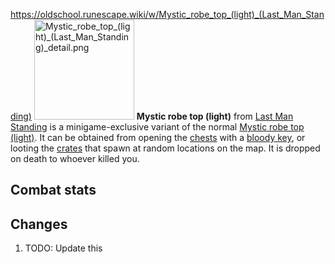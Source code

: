 https://oldschool.runescape.wiki/w/Mystic_robe_top_(light)_(Last_Man_Standing)
{{Infobox Item
|name = Mystic robe top (light)
|image = [[File:Mystic robe top (light) (Last Man Standing).png]]
|release = [[4 August]] [[2016]]
|update = Last Man Standing Beta and Splashing Restrictions  # TODO: Update this
|members = No
|quest = No
|tradeable = No
|placeholder = No
|equipable = Yes
|stackable = No
|noteable = Yes
|options = Wear, Drop
|examine = The upper half of a bright magical robe.
|value = 1
|alchable = No
|weight = 2.721
|id = 27160
}}
[[File:Mystic robe top (light) (Last Man Standing) detail.png|160px|left]]
'''Mystic robe top (light)''' from [[Last Man Standing]] is a minigame-exclusive variant of the normal [[Mystic robe top (light)]]. It can be obtained from opening the [[Chest (Last Man Standing)|chests]] with a [[bloody key]], or looting the [[Crate (Last Man Standing)|crates]] that spawn at random locations on the map. It is dropped on death to whoever killed you.

==Combat stats==
{{Infobox Bonuses
|astab = 0
|aslash = 0
|acrush = 0
|amagic = 20
|arange = 0
|dstab = 0
|dslash = 0
|dcrush = 0
|dmagic = 20
|drange = 0
|str = 0
|rstr = 0
|mdmg = 0
|prayer = 0
|slot = body
|image = [[File:Mystic robe top (light) equipped male.png|160px]]
|altimage = [[File:Mystic robe top (light) equipped female.png|160px]]
}}

==Changes==
# TODO: Update this
{{Subject changes header}}
{{Subject changes
|date = 4 August 2016
|update = Last Man Standing
|change = The item was made fully available with the release of Last Man Standing.
}}
{{Subject changes footer}}

{{Last Man Standing In-game Items}}